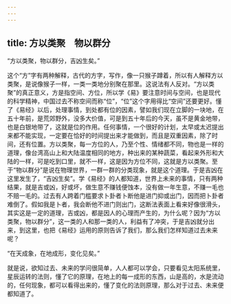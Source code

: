 ```yaml
---
---
---
```

title: 方以类聚　物以群分
---




“方以类聚，物以群分，吉凶生矣。”

这个“方”字有两种解释，古代的方字，写作，像一只猴子蹲着，所以有人解释方以类聚，是说像猴子一样，一类一类地分别聚在那里。这说法有人反对。“方以类聚”的真正意义，方是指空间、方位，所以学《易》要注意时间与空间，也是现代的科学精神，中国过去不称空间而称“位”，“位”这个字用得比“空间”还要更好。懂了《易经》以后，处理事情，到处都有位的因素，譬如我们现在立脚的一块地，在五十年前，是荒郊野外，没多大价值，可是到五十年后的今天，虽不是黄金地带，也是白银地带了，这就是位的作用。任何事情，一个很好的计划，太早或太迟提出来都不能实现，一定要在恰好的时间提出来才能做到，而且是双重因素，除了时间，还有位置。方以类聚，每一方位的人，乃至个性、情绪都不同，物也是一样的道理，像台湾高山上和大陆温度相同的地方，种出来的某种蔬菜，看起来外形和大陆的一样，可是吃到口里，就不一样，这是因为方位不同，这就是方以类聚。至于“物以群分”是说在物理世界，一群一群的分类现象，就是这个道理。于是吉凶在这里发生了，“吉凶生矣”。学《易经》的人都知道，世界上未来的事情，只有两种结果，就是吉或凶，好或坏，做生意不赚钱便蚀本，没有做一年生意，不赚一毛也不赔一毛的。过去有人跨着门槛要求卜卦者卜断他是进门抑或出门，因而把卜卦者难倒了。假如我是卜者，我会断他不进门则出门，这断法表面上看来好像很滑头，其实这是一定的道理，吉或凶，都是因人的心理而产生的，为什么呢？因为“方以类聚，物以群分”，这一类的人和那一类的人，利益有了冲突，于是吉凶就分出来，到这里，也把《易经》运用的原则告诉了我们，那么我们怎样知道过去未来呢？

“在天成象，在地成形，变化见矣。”

就是说，欲知过去、未来的学问很简单，人人都可以学会，只要看见太阳系统里，星辰运转的法则，懂了它的原理，在地上的每一成形的东西，山是高的，水是流动的，任何现象，都可以看得出来的，懂了变化的法则原理，那么对于过去、未来便都知道了。